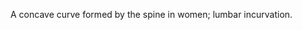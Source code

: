 {{Wikify|date=March 2007}}
A concave curve formed by the spine in women; lumbar incurvation.

{{musculoskeletal-stub}}